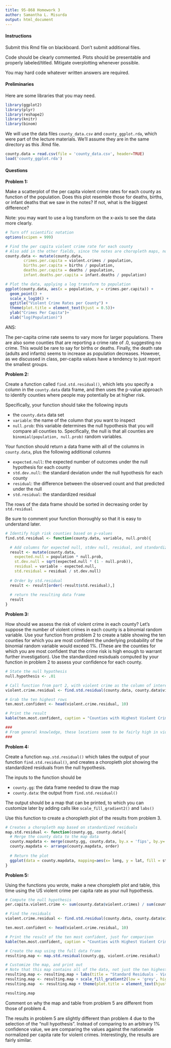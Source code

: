 ```yaml
---
title: 95-868 Homework 3
author: Samantha L. Misurda
output: html_document
---
```


#### Instructions 

Submit this Rmd file on blackboard. Don't submit additional files.

Code should be clearly commented. Plots should be presentable and properly labeled/titled. Mitigate overplotting whenever possible. 

You may hard code whatever written answers are required.

#### Preliminaries

Here are some libraries that you may need.
```r
library(ggplot2)
library(plyr)
library(reshape2)
library(knitr)
library(binom) 
```

We will use the data files `county_data.csv` and `county_ggplot.rda`, which were part of the lecture materials. We'll assume they are in the same directory as this .Rmd file.

```r
county.data = read.csv(file = 'county_data.csv', header=TRUE)
load('county_ggplot.rda')
```


#### Questions 

**Problem 1:** 

Make a scatterplot of the per capita violent crime rates for each county as function of the population. Does this plot resemble those for deaths, births, or infant deaths that we saw in the notes? If not, what is the biggest difference?

Note: you may want to use a log transform on the x-axis to see the data more clearly.

```r
# Turn off scientific notation
options(scipen = 999)

# Find the per capita violent crime rate for each county
# Also add in the other fields, since the notes are choropleth maps, not plots
county.data <- mutate(county.data, 
        crimes.per.capita = violent.crimes / population, 
        births.per.capita = births / population,
        deaths.per.capita = deaths / population,
        infant.deaths.per.capita = infant.deaths / population)

# Plot the data, applying a log transform to population
ggplot(county.data, aes(x = population, y = crimes.per.capita)) +
  geom_point() +
  scale_x_log10() + 
  ggtitle("Violent Crime Rates per County") + 
  theme(plot.title = element_text(hjust = 0.5))+
  ylab("Crimes Per Capita")+
  xlab("log(Population)")

```

ANS: 

The per-capita crime rate seems to vary more for larger populations. There are also some counties that are reporting a crime rate of .0, suggesting no crime. This would be rare to say for births or deaths. Finally, the death rate (adults and infants) seems to increase as population decreases. However, as we discussed in class, per-capita values have a tendency to just report the smallest groups.

**Problem 2:**

Create a function called `find.std.residual()`, which lets you specify a column in the `county.data` data frame, and then uses the p-value approach to identify counties where people may potentially be at higher risk. 

Specifically, your function should take the following inputs

* the `county.data` data set
* `variable`: the name of the column that you want to inspect
* `null.prob`: this variable determines the null hypothesis that you will compare all counties to. Specifically, the null is that all counties are `binomial(population, null.prob)` random variables.

Your function should return a data frame with all of the columns in `county.data`, plus the following additional columns

* `expected.null`: the expected number of outcomes under the null hypothesis for each county
* `std.dev.null`: the standard deviation under the null hypothesis for each county
* `residual`: the difference between the observed count and that predicted under the null
* `std.residual`: the standardized residual

The rows of the data frame should be sorted in decreasing order by `std.residual`

Be sure to comment your function thoroughly so that it is easy to understand later.

```r

# Identify high risk counties based on p-values
find.std.residual <- function(county.data, variable, null.prob){

  # Add columns for expected null, stdev null, residual, and standardized residualto the data frame
  result <- mutate(county.data,
    expected.null = population * null.prob,  
    st.dev.null = sqrt(expected.null * (1 - null.prob)),
    residual = variable - expected.null,
    std.residual = residual / st.dev.null)
  
  # Order by std.residual
  result <- result[order(-result$std.residual),]
  
  # return the resulting data frame
  result
}
```


**Problem 3:**

How should we assess the risk of violent crime in each county? Let's suppose the number of violent crimes in each county is a binomial random variable. Use your function from problem 2 to create a table showing the ten counties for which you are most confident the underlying probability of the binomial random variable would exceed 1%. (These are the counties for which you are most confident that the crime risk is high enough to warrant further investigation). Use the standardized resisduals computed by your function in problem 2 to assess your confidence for each county.

```r
# State the null hypothesis
null.hypothesis <- .01

# Call function from part 2, with violent crime as the column of interest
violent.crime.residual <- find.std.residual(county.data, county.data$violent.crimes, null.hypothesis)

# Grab the ten highest rows
ten.most.confident <- head(violent.crime.residual, 10)

# Print the result
kable(ten.most.confident, caption = "Counties with Highest Violent Crime Rates")

###
# From general knowledge, these locations seem to be fairly high in violent crime. Considering the population size, as well as the per capita rates that are all around .01, I am fairly confident in these values.
###
```

**Problem 4:**

Create a function `map.std.residual()` which takes the output of your function `find.std.residual()`, and creates a choropleth plot showing the standardized residuals from the null hypothesis.

The inputs to the function should be

* `county.gg`: the data frame needed to draw the map
* `county.data`: the output from `find.std.residual()`

The output should be a map that can be printed, to which you can customize later by adding calls like `scale_fill_gradient2()` and `labs()`

Use this function to create a choropleth plot of the results from problem 3.

```r

# Creates a choropleth map based on standardized residuals
map.std.residual <- function(county.gg, county.data){
  # Merge the county data to the map data
  county.mapdata <- merge(county.gg, county.data, by.x = 'fips', by.y='STCOU')
  county.mapdata <- arrange(county.mapdata, order)
  
  # Return the plot
  ggplot(data = county.mapdata, mapping=aes(x= long, y = lat, fill = std.residual, group = group)) + geom_polygon()
}
```


**Problem 5:**

Using the functions you wrote, make a new choropleth plot and table, this time using the US violent crime per capita rate as your null hypothesis. 

```r
# Compute the null hypothesis
per.capita.violent.crime <- sum(county.data$violent.crimes) / sum(county.data$population)

# Find the residuals
violent.crime.residual <- find.std.residual(county.data, county.data$violent.crimes, per.capita.violent.crime)

ten.most.confident <- head(violent.crime.residual, 10)

# Print the result of the ten most confident, just for comparison
kable(ten.most.confident, caption = "Counties with Highest Violent Crime Rates")

# Create the map using the full data frame
resulting.map <- map.std.residual(county.gg, violent.crime.residual) 

# Customize the map, and print out
# Note that this map contains all of the data, not just the ten highest
resulting.map <- resulting.map + labs(title = "Standard Residuals - Violent Crime") 
resulting.map <- resulting.map + scale_fill_gradient2(low = 'grey', high = 'orange') 
resulting.map  <- resulting.map + theme(plot.title = element_text(hjust = 0.5))

resulting.map

```

Comment on why the map and table from problem 5 are different from those of problem 4.

The results in problem 5 are slightly different than problem 4 due to the selection of the "null hypothesis". Instead of comparing to an arbitrary 1% confidence value, we are comparing the values against the nationwide normalized per capita rate for violent crimes. Interestingly, the results are fairly similar.  


